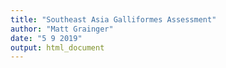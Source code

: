 ```yaml
---
title: "Southeast Asia Galliformes Assessment"
author: "Matt Grainger"
date: "5 9 2019"
output: html_document
---
```

